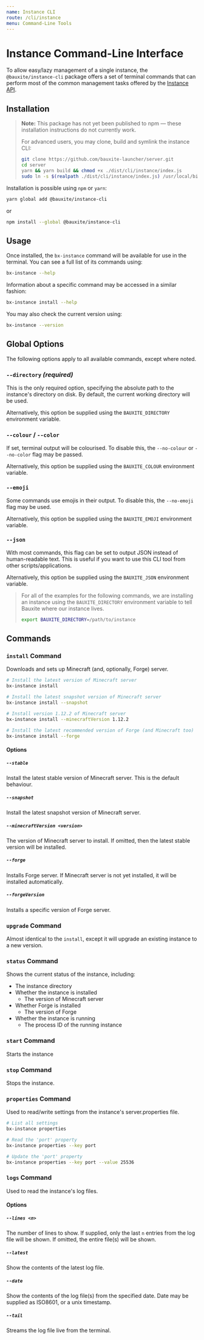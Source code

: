```yaml
---
name: Instance CLI
route: /cli/instance
menu: Command-Line Tools
---
```


# Instance Command-Line Interface

To allow easy/lazy management of a single instance, the `@bauxite/instance-cli` package offers a set of terminal commands that can perform most of the common management tasks offered by the [Instance API](/api/instance).

## Installation

> **Note:** This package has not yet been published to npm &mdash; these installation instructions do not currently work.
>
> For advanced users, you may clone, build and symlink the instance CLI:
>
> ```sh
> git clone https://github.com/bauxite-launcher/server.git
> cd server
> yarn && yarn build && chmod +x ./dist/cli/instance/index.js
> sudo ln -s $(realpath ./dist/cli/instance/index.js) /usr/local/bin/bx-instance
> ```

Installation is possible using `npm` or `yarn`:

```sh
yarn global add @bauxite/instance-cli
```

or

```sh
npm install --global @bauxite/instance-cli
```

## Usage

Once installed, the `bx-instance` command will be available for use in the terminal. You can see a full list of its commands using:

```sh
bx-instance --help
```

Information about a specific command may be accessed in a similar fashion:

```sh
bx-instance install --help
```

You may also check the current version using:

```sh
bx-instance --version
```

## Global Options

The following options apply to all available commands, except where noted.

### `--directory` _(required)_

This is the only required option, specifying the absolute path to the instance's directory on disk. By default, the current working directory will be used.

Alternatively, this option be supplied using the `BAUXITE_DIRECTORY` environment variable.

### `--colour` / `--color`

If set, terminal output will be colourised. To disable this, the `--no-colour` or `--no-color` flag may be passed.

Alternatively, this option be supplied using the `BAUXITE_COLOUR` environment variable.

### `--emoji`

Some commands use emojis in their output. To disable this, the `--no-emoji` flag may be used.

Alternatively, this option be supplied using the `BAUXITE_EMOJI` environment variable.

### `--json`

With most commands, this flag can be set to output JSON instead of human-readable text. This is useful if you want to use this CLI tool from other scripts/applications.

Alternatively, this option be supplied using the `BAUXITE_JSON` environment variable.


> For all of the examples for the following commands, we are installing an instance using the `BAUXITE_DIRECTORY` environment variable to tell Bauxite where our instance lives.
>
> ```sh
> export BAUXITE_DIRECTORY=/path/to/instance
> ```

## Commands

### `install` Command

Downloads and sets up Minecraft (and, optionally, Forge) server.

```sh
# Install the latest version of Minecraft server
bx-instance install
```

```sh
# Install the latest snapshot version of Minecraft server
bx-instance install --snapshot
```

```sh
# Install version 1.12.2 of Minecraft server
bx-instance install --minecraftVersion 1.12.2
```

```sh
# Install the latest recommended version of Forge (and Minecraft too)
bx-instance install --forge
```

#### Options

##### `--stable`

Install the latest stable version of Minecraft server. This is the default behaviour.

##### `--snapshot`

Install the latest snapshot version of Minecraft server.

##### `--minecraftVersion <version>`

The version of Minecraft server to install. If omitted, then the latest stable version will be installed.

##### `--forge`

Installs Forge server. If Minecraft server is not yet installed, it will be installed automatically.

##### `--forgeVersion`

Installs a specific version of Forge server.

### `upgrade` Command

Almost identical to the `install`, except it will upgrade an existing instance to a new version.

### `status` Command

Shows the current status of the instance, including:

- The instance directory
- Whether the instance is installed
  - The version of Minecraft server
- Whether Forge is installed
  - The version of Forge
- Whether the instance is running
  - The process ID of the running instance

### `start` Command

Starts the instance

### `stop` Command

Stops the instance.

### `properties` Command

Used to read/write settings from the instance's server.properties file.

```sh
# List all settings
bx-instance properties
```

```sh
# Read the 'port' property
bx-instance properties --key port
```

```sh
# Update the 'port' property
bx-instance properties --key port --value 25536
```

### `logs` Command

Used to read the instance's log files.

#### Options

##### `--lines <n>`

The number of lines to show. If supplied, only the last `n` entries from the log file will be shown. If omitted, the entire file(s) will be shown.

##### `--latest`

Show the contents of the latest log file.

##### `--date`

Show the contents of the log file(s) from the specified date. Date may be supplied as ISO8601, or a unix timestamp.

##### `--tail`

Streams the log file live from the terminal.
